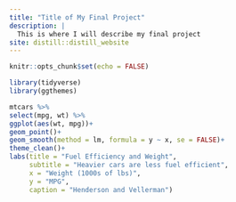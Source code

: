 ```yaml
---
title: "Title of My Final Project"
description: |
  This is where I will describe my final project
site: distill::distill_website
---
```


```r
knitr::opts_chunk$set(echo = FALSE)

library(tidyverse)
library(ggthemes)

```


```r
mtcars %>% 
select(mpg, wt) %>% 
ggplot(aes(wt, mpg))+
geom_point()+
geom_smooth(method = lm, formula = y ~ x, se = FALSE)+
theme_clean()+
labs(title = "Fuel Efficiency and Weight",
     subtitle = "Heavier cars are less fuel efficient",
     x = "Weight (1000s of lbs)",
     y = "MPG",
     caption = "Henderson and Vellerman")

```

